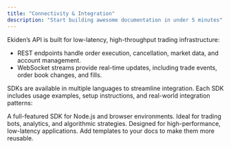 ```yaml
---
title: "Connectivity & Integration"
description: "Start building awesome documentation in under 5 minutes"
---
```


Ekiden’s API is built for low-latency, high-throughput trading infrastructure:

- REST endpoints handle order execution, cancellation, market data, and account management.
- WebSocket streams provide real-time updates, including trade events, order book changes, and fills.

SDKs are available in multiple languages to streamline integration. Each SDK includes usage examples, setup instructions, and real-world integration patterns:

<CardGroup cols={2}>
  <Card title="Typescript SDK" icon="file" href="https://api-docs.ekiden.fi/api-reference/SDKs">
    A full-featured SDK for Node.js and browser environments.
  </Card>
  <Card title="Python SDK" icon="square-code" href="https://api-docs.ekiden.fi/api-reference/SDKs">
    Ideal for trading bots, analytics, and algorithmic strategies.
  </Card>
  <Card title="Rust SDK" icon="image" href="https://api-docs.ekiden.fi/api-reference/SDKs">
    Designed for high-performance, low-latency applications.
  </Card>
  <Card title="API Reference" icon="puzzle-piece" href="https://api-docs.ekiden.fi/api-reference/auth/authorize">
    Add templates to your docs to make them more reusable.
  </Card>
</CardGroup>